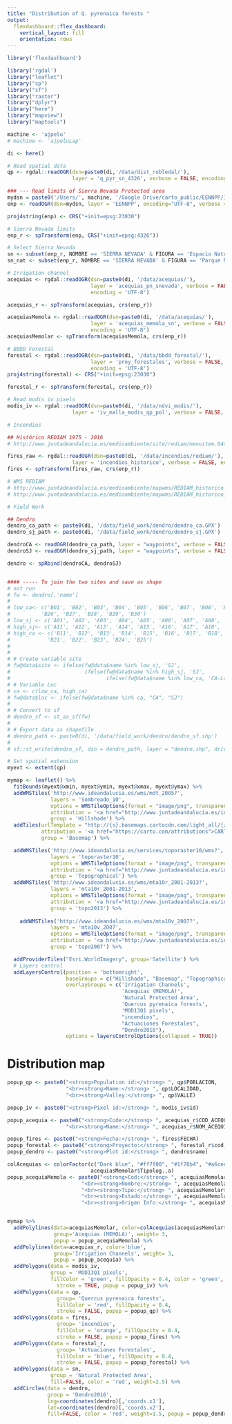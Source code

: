 ```yaml
---
title: "Distribution of Q. pyrenaica forests "
output: 
  flexdashboard::flex_dashboard:
    vertical_layout: fill
    orientation: rows
---
```


```r
library('flexdashboard')
```

```r
library('rgdal')
library("leaflet") 
library("sp")
library("sf")
library("raster")
library("dplyr")
library("here")
library("mapview")
library("maptools")
```


```r
machine <- 'ajpelu' 
# machine <- 'ajpeluLap' 

di <- here() 

# Read spatial data 
qp <- rgdal::readOGR(dsn=paste0(di,'/data/dist_robledal/'),
                     layer = 'q_pyr_sn_4326', verbose = FALSE, encoding = "UTF-8")

### --- Read limits of Sierra Nevada Protected area
mydsn = paste0('/Users/', machine, '/Google Drive/carto_public/EENNPP/InfGeografica/InfVectorial/Shapes/ED50_30')
enp <- readOGR(dsn=mydsn, layer = 'EENNPP', encoding="UTF-8", verbose = FALSE)

proj4string(enp) <- CRS("+init=epsg:23030")

# Sierra Nevada limits 
enp_r <- spTransform(enp, CRS("+init=epsg:4326"))

# Select Sierra Nevada 
sn <- subset(enp_r, NOMBRE == 'SIERRA NEVADA' & FIGURA == 'Espacio Natural')
sn_nat <- subset(enp_r, NOMBRE == 'SIERRA NEVADA' & FIGURA == 'Parque Nacional')
```




```r
# Irrigation channel
acequias <- rgdal::readOGR(dsn=paste0(di, '/data/acequias/'),
                           layer = 'acequias_pn_snevada', verbose = FALSE,
                           encoding = 'UTF-8') 

acequias_r <- spTransform(acequias, crs(enp_r))

acequiasMemola <- rgdal::readOGR(dsn=paste0(di, '/data/acequias/'),
                           layer = 'acequias_memola_sn', verbose = FALSE,
                           encoding = 'UTF-8') 
acequiasMemolar <- spTransform(acequiasMemola, crs(enp_r))

```

```r
# BBDD Forestal
forestal <- rgdal::readOGR(dsn=paste0(di, '/data/bbdd_forestal/'),
                           layer = 'proy_forestales', verbose = FALSE,
                           encoding = 'UTF-8') 
proj4string(forestal) <- CRS("+init=epsg:23030")

forestal_r <- spTransform(forestal, crs(enp_r))
```


```r
# Read modis iv pixels
modis_iv <- rgdal::readOGR(dsn=paste0(di, '/data/ndvi_modis/'),
                     layer = 'iv_malla_modis_qp_pol', verbose = FALSE, encoding = "UTF-8")
```

```r
# Incendios 

## Histórico REDIAM 1975 - 2016 
# http://www.juntadeandalucia.es/medioambiente/site/rediam/menuitem.04dc44281e5d53cf8ca78ca731525ea0/?vgnextoid=d07e1cd522a3d310VgnVCM2000000624e50aRCRD&vgnextchannel=1bff7d087270f210VgnVCM1000001325e50aRCRD 

fires_raw <- rgdal::readOGR(dsn=paste0(di, '/data/incendios/rediam/'),
                     layer = 'incendios_historico', verbose = FALSE, encoding = "UTF-8")
fires <- spTransform(fires_raw, crs(enp_r))

# WMS REDIAM
# http://www.juntadeandalucia.es/medioambiente/mapwms/REDIAM_historico_incendios?   
# http://www.juntadeandalucia.es/medioambiente/mapwms/REDIAM_historico_areas_recorridas_fuego? 
```

```r
# Field Work

## Dendro
dendro_ca_path <- paste0(di, '/data/field_work/dendro/dendro_ca.GPX')
dendro_sj_path <- paste0(di, '/data/field_work/dendro/dendro_sj.GPX')

dendroCA <- readOGR(dendro_ca_path, layer = "waypoints", verbose = FALSE)
dendroSJ <- readOGR(dendro_sj_path, layer = "waypoints", verbose = FALSE)

dendro <- spRbind(dendroCA, dendroSJ)


#### ----- To join the two sites and save as shape 
# not run 
# fw <- dendro[,'name']
# 
# low_ca<- c('B01', 'B02', 'B03', 'B04', 'B05', 'B06', 'B07', 'B08', 'B09', 'B10',
#          'B26', 'B27', 'B28', 'B29', 'B30')
# low_sj <- c('A01', 'A02', 'A03', 'A04', 'A05', 'A06', 'A07', 'A08', 'A09', 'A10')
# high_sj<- c('A11', 'A12', 'A13', 'A14', 'A15', 'A16', 'A17', 'A18', 'A19', 'A20')
# high_ca <- c('B11', 'B12', 'B13', 'B14', 'B15', 'B16', 'B17', 'B18', 'B19', 'B20',
#            'B21', 'B22', 'B23', 'B24', 'B25')
# 
# 
# # Create variable site 
# fw@data$site <- ifelse(fw@data$name %in% low_sj, 'SJ', 
#                        ifelse(fw@data$name %in% high_sj, 'SJ',
#                               ifelse(fw@data$name %in% low_ca, 'CA-Low', 'CA-High')))
# # Variable Loc
# ca <- c(low_ca, high_ca)
# fw@data$loc <- ifelse(fw@data$name %in% ca, "CA", "SJ")
# 
# # Convert to sf 
# dendro_sf <- st_as_sf(fw)
# 
# # Export data as shapefile 
# dendro_path <- paste0(di, '/data/field_work/dendro/dendro_sf.shp')
# 
# sf::st_write(dendro_sf, dsn = dendro_path, layer = "dendro.shp", driver = "ESRI Shapefile")
```


```r
# Set spatial extension 
myext <- extent(qp)

mymap <- leaflet() %>%
  fitBounds(myext@xmin, myext@ymin, myext@xmax, myext@ymax) %>% 
  addWMSTiles('http://www.ideandalucia.es/wms/mdt_2005?',
              layers = 'Sombreado_10',
              options = WMSTileOptions(format = "image/png", transparent = TRUE),
              attribution = '<a href="http://www.juntadeandalucia.es/institutodeestadisticaycartografia" target="_blank">Instituto de Estadística y Cartografía de Andalucía</a>', 
              group = 'Hillshade') %>% 
  addTiles(urlTemplate = "http://{s}.basemaps.cartocdn.com/light_all/{z}/{x}/{y}.png",
           attribution = '<a href="https://carto.com/attributions">CARTO</a>',
           group = 'Basemap') %>%

  addWMSTiles('http://www.ideandalucia.es/services/toporaster10/wms?',
              layers = 'toporaster10',
              options = WMSTileOptions(format = "image/png", transparent = FALSE),
              attribution = '<a href="http://www.juntadeandalucia.es/institutodeestadisticaycartografia" target="_blank">Instituto de Estadística y Cartografía de Andalucía</a>',
              group = 'Topographical') %>%
  addWMSTiles('http://www.ideandalucia.es/wms/mta10r_2001-2013?',
              layers = 'mta10r_2001-2013',
              options = WMSTileOptions(format = "image/png", transparent = FALSE),
              attribution = '<a href="http://www.juntadeandalucia.es/institutodeestadisticaycartografia" target="_blank">Instituto de Estadística y Cartografía de Andalucía</a>',
              group = 'topo2013') %>% 
  
    addWMSTiles('http://www.ideandalucia.es/wms/mta10v_2007?',
              layers = 'mta10v_2007',
              options = WMSTileOptions(format = "image/png", transparent = FALSE),
              attribution = '<a href="http://www.juntadeandalucia.es/institutodeestadisticaycartografia" target="_blank">Instituto de Estadística y Cartografía de Andalucía</a>',
              group = 'topo2007') %>% 

  addProviderTiles("Esri.WorldImagery", group='Satellite') %>%
  # Layers control
  addLayersControl(position = 'bottomright',
                   baseGroups = c("Hillshade", "Basemap", "Topographical", "Satellite", "topo2013", "topo2007"),
                   overlayGroups = c('Irrigation Channels',
                                     'Acequias (MEMOLA)',
                                     'Natural Protected Area', 
                                     'Quercus pyrenaica forests',
                                     'MOD13Q1 pixels',
                                     "incendios", 
                                     "Actuaciones Forestales", 
                                     "Dendro2016"),
                   options = layersControlOptions(collapsed = TRUE))


```


Distribution map
=======================================================================

```r
popup_qp <- paste0("<strong>Population id:</strong> ", qp$POBLACION,
                   "<br><strong>Name:</strong> ", qp$LOCALIDAD,
                   "<br><strong>Valley:</strong> ", qp$VALLE)

popup_iv <- paste0("<strong>Pixel id:</strong> ", modis_iv$id)

popup_acequia <- paste0("<strong>Code:</strong> ", acequias_r$COD_ACEQUI,
                   "<br><strong>Name:</strong> ", acequias_r$NOM_ACEQUI)

popup_fires <- paste0("<strong>Fecha:</strong> ", fires$FECHA)
popup_forestal <- paste0("<strong>Proyecto:</strong> ", forestal_r$cod_proyec)
popup_dendro <- paste0("<strong>Plot id:</strong> ", dendro$name)

colAcequias <- colorFactor(c("Dark blue", "#ff7f00", "#1f78b4", "#a6cee3"),
                           acequiasMemolar$Tipolog..a)
popup_acequiaMemola <- paste0("<strong>Cod:</strong> ", acequiasMemolar$Codigo_ace,
                        "<br><strong>Nombre:</strong> ", acequiasMemolar$Nombre,
                        "<br><strong>Tipo:</strong> ", acequiasMemolar$Tipolog..a,
                        "<br><strong>Estado:</strong> ", acequiasMemolar$Estado_ace,
                        "<br><strong>Origen Info:</strong> ", acequiasMemolar$Origen_dat)


mymap %>% 
  addPolylines(data=acequiasMemolar, color=colAcequias(acequiasMemolar$Tipolog..a), 
               group='Acequias (MEMOLA)', weight= 3,
               popup = popup_acequiaMemola) %>%
  addPolylines(data=acequias_r, color='blue', 
               group='Irrigation Channels', weight= 3,
               popup = popup_acequia) %>%
  addPolygons(data = modis_iv,
              group = 'MOD13Q1 pixels',
              fillColor = 'green', fillOpacity = 0.4, color = 'green',
                stroke = TRUE, popup = popup_iv) %>%
  addPolygons(data = qp,
                group= 'Quercus pyrenaica forests',
                fillColor = 'red', fillOpacity = 0.4, 
                stroke = FALSE, popup = popup_qp) %>% 
  addPolygons(data = fires,
                group= 'incendios',
                fillColor = 'orange', fillOpacity = 0.4, 
                stroke = FALSE, popup = popup_fires) %>% 
  addPolygons(data = forestal_r,
                group= 'Actuaciones Forestales',
                fillColor = 'blue', fillOpacity = 0.4, 
                stroke = FALSE, popup = popup_forestal) %>% 
  addPolygons(data = sn, 
              group = 'Natural Protected Area',
              fill=FALSE, color = 'red', weight=2.5) %>% 
  addCircles(data = dendro, 
             group = 'Dendro2016',
             lng=coordinates(dendro)[,'coords.x1'], 
             lat=coordinates(dendro)[,'coords.x2'],
             fill=FALSE, color = 'red', weight=1.5, popup = popup_dendro)
```

